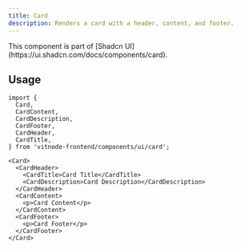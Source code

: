 ```yaml
---
title: Card
description: Renders a card with a header, content, and footer.
---
```


<Callout title="Shadcn UI">
  This component is part of [Shadcn
  UI](https://ui.shadcn.com/docs/components/card).
</Callout>

## Usage

```tsx
import {
  Card,
  CardContent,
  CardDescription,
  CardFooter,
  CardHeader,
  CardTitle,
} from 'vitnode-frontend/components/ui/card';
```

```tsx
<Card>
  <CardHeader>
    <CardTitle>Card Title</CardTitle>
    <CardDescription>Card Description</CardDescription>
  </CardHeader>
  <CardContent>
    <p>Card Content</p>
  </CardContent>
  <CardFooter>
    <p>Card Footer</p>
  </CardFooter>
</Card>
```
